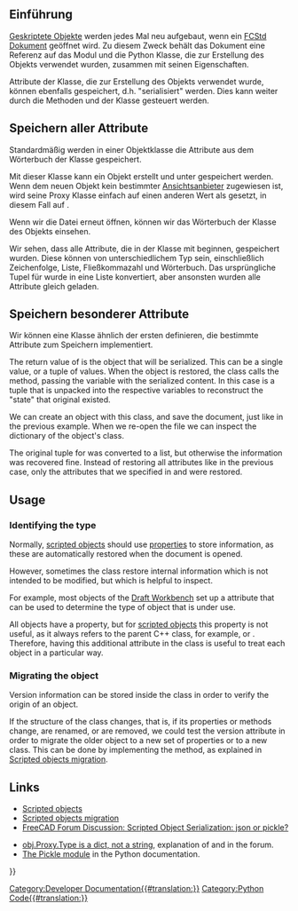 <languages/>

{{TOCright}}

<span id="Introduction"></span>
== Einführung ==

[[Scripted_objects/de|Geskriptete Objekte]] werden jedes Mal neu aufgebaut, wenn ein [[File_Format_FCStd/de|FCStd Dokument]] geöffnet wird. Zu diesem Zweck behält das Dokument eine Referenz auf das Modul und die Python Klasse, die zur Erstellung des Objekts verwendet wurden, zusammen mit seinen Eigenschaften.

Attribute der Klasse, die zur Erstellung des Objekts verwendet wurde, können ebenfalls gespeichert, d.h. "serialisiert" werden. Dies kann weiter durch die Methoden {{incode|dumps}} und {{incode|loads}} der Klasse gesteuert werden.

<span id="Saving_all_attributes"></span>
== Speichern aller Attribute ==

Standardmäßig werden in einer Objektklasse die Attribute aus dem {{incode|__dict__}} Wörterbuch der Klasse gespeichert.

{{Code|code=
# various_states.py
class VariousStates:
    def __init__(self, obj):
        obj.addProperty("App::PropertyLength", "Length")
        obj.addProperty("App::PropertyArea", "Area")
        obj.Length = 15
        obj.Area = 300
        obj.Proxy = self

        Type = dict()
        Type["Version"] = "Custom"
        Type["Release"] = "production"
        self.Type = Type
        self.Type = "Custom"
        self.ver = "0.18"
        self.color = (0, 0, 1)
        self.width = 2.5

    def execute(self, obj):
        pass
}}

Mit dieser Klasse kann ein Objekt erstellt und unter {{FileName|mein_Dokument.FCstd}} gespeichert werden. Wenn dem neuen Objekt kein bestimmter [[viewprovider/de|Ansichtsanbieter]] zugewiesen ist, wird seine Proxy Klasse einfach auf einen anderen Wert als {{incode|None}} gesetzt, in diesem Fall auf {{incode|1}}.
{{Code|code=
import FreeCAD as App
import various_states

doc = App.newDocument()
doc.FileName = "my_document.FCStd"

obj = doc.addObject("Part::FeaturePython", "Custom")
various_states.VariousStates(obj)

if App.GuiUp:
    obj.ViewObject.Proxy = 1

doc.recompute()
doc.save()
}}

Wenn wir die Datei erneut öffnen, können wir das Wörterbuch der Klasse des Objekts einsehen.
{{Code|code=
>>> obj = App.ActiveDocument.Custom
>>> print(obj.Proxy)
<various_states.VariousStates object at 0x7f0a899bde10>
>>> print(obj.Proxy.__dict__)
{'Type': {'Version': 'Custom', 'Release': 'production'}, 'ver': '0.18', 'color': [0, 0, 1], 'width': 2.5}
}}

Wir sehen, dass alle Attribute, die in der Klasse mit {{incode|self}} beginnen, gespeichert wurden. Diese können von unterschiedlichem Typ sein, einschließlich Zeichenfolge, Liste, Fließkommazahl und Wörterbuch. Das ursprüngliche Tupel für {{incode|self.color}} wurde in eine Liste konvertiert, aber ansonsten wurden alle Attribute gleich geladen.

<span id="Saving_specific_attributes"></span>
== Speichern besonderer Attribute ==

Wir können eine Klasse ähnlich der ersten definieren, die bestimmte Attribute zum Speichern implementiert.
{{Code|code=
# various_states.py
class CustomStates:
    def __init__(self, obj):
        obj.addProperty("App::PropertyLength", "Length")
        obj.addProperty("App::PropertyArea", "Area")
        obj.Length = 15
        obj.Area = 300
        obj.Proxy = self

        Type = dict()
        Type["Version"] = "Custom"
        Type["Release"] = "production"
        self.Type = Type
        self.ver = "0.18"
        self.color = (0, 0, 1)
        self.width = 2.5

    def execute(self, obj):
        pass

    def dumps(self):
        return self.color, self.width

    def loads(self, state):
        self.color = state[0]
        self.width = state[1]
}}

The return value of {{incode|dumps}} is the object that will be serialized. This can be a single value, or a tuple of values. When the object is restored, the class calls the {{incode|loads}} method, passing the {{incode|state}} variable with the serialized content. In this case {{incode|state}} is a tuple that is unpacked into the respective variables to reconstruct the "state" that original existed.
{{Code|code=
state = (self.color, self.width)
state = ((0, 0, 1), 2.5)
}}

We can create an object with this class, and save the document, just like in the previous example. When we re-open the file we can inspect the dictionary of the object's class.
{{Code|code=
>>> obj2 = App.ActiveDocument.Custom2
>>> print(obj2.Proxy)
<various_states.CustomStates object at 0x7fb399496630>
>>> print(obj2.Proxy.__dict__)
{'color': [0, 0, 1], 'width': 2.5}
}}

The original tuple for {{incode|self.color}} was converted to a list, but otherwise the information was recovered fine. Instead of restoring all attributes like in the previous case, only the attributes that we specified in {{incode|dumps}} and {{incode|loads}} were restored.

== Usage ==

=== Identifying the type ===

Normally, [[scripted_objects|scripted objects]] should use [[property|properties]] to store information, as these are automatically restored when the document is opened.

However, sometimes the class restore internal information which is not intended to be modified, but which is helpful to inspect.

For example, most objects of the [[Draft_Workbench|Draft Workbench]] set up a {{incode|Type}} attribute that can be used to determine the type of object that is under use.

{{Code|code=
class DraftObject:
    def __init__(self, obj, _type):
        self.Type = _type

    def dumps(self):
        return self.Type

    def loads(self, state):
        if state:
            self.Type = state
}}

All objects have a {{incode|TypeId}} property, but for [[scripted_objects|scripted objects]] this property is not useful, as it always refers to the parent C++ class, for example, [[Part_Part2DObject|{{incode|Part::Part2DObjectPython}}]] or [[Part_Feature|{{incode|Part::FeaturePython}}]]. Therefore, having this additional {{incode|Proxy.Type}} attribute in the class is useful to treat each object in a particular way.

=== Migrating the object ===

Version information can be stored inside the class in order to verify the origin of an object.

{{Code|code=
class CustomObject:
    def __init__(self, obj, _type):
        self.Type = _type
        self.version = "0.18"

    def dumps(self):
        return self.Type, self.version

    def loads(self, state):
        if state:
            self.Type = state[0]
            self.version = state[1]
}}

If the structure of the class changes, that is, if its properties or methods change, are renamed, or are removed, we could test the version attribute in order to migrate the older object to a new set of properties or to a new class. This can be done by implementing the {{incode|onDocumentRestored}} method, as explained in [[Scripted_objects_migration|Scripted objects migration]].

{{Code|code=
class CustomObject:
    def onDocumentRestored(self, obj):
        if hasattr(obj.Proxy, "version") and obj.Proxy.version:
            if obj.Proxy.version == "0.18":
                self.migrate_from_018(obj)

    def migrate_from_018(self, obj):
        ...
}}

== Links ==

* [[Scripted_objects|Scripted objects]]
* [[Scripted_objects_migration|Scripted objects migration]]
* [https://forum.freecadweb.org/viewtopic.php?f=10&t=49120 FreeCAD Forum Discussion: Scripted Object Serialization: json or pickle?]

* [https://forum.freecadweb.org/viewtopic.php?f=18&t=44009 obj.Proxy.Type is a dict, not a string], explanation of {{incode|dumps}} and {{incode|loads}} in the forum.
* [https://docs.python.org/3/library/pickle.html#object.__getstate__ The Pickle module] in the Python documentation.

{{Powerdocnavi{{#translation:}}}}
[[Category:Developer Documentation{{#translation:}}]]
[[Category:Python Code{{#translation:}}]]
{{clear}}